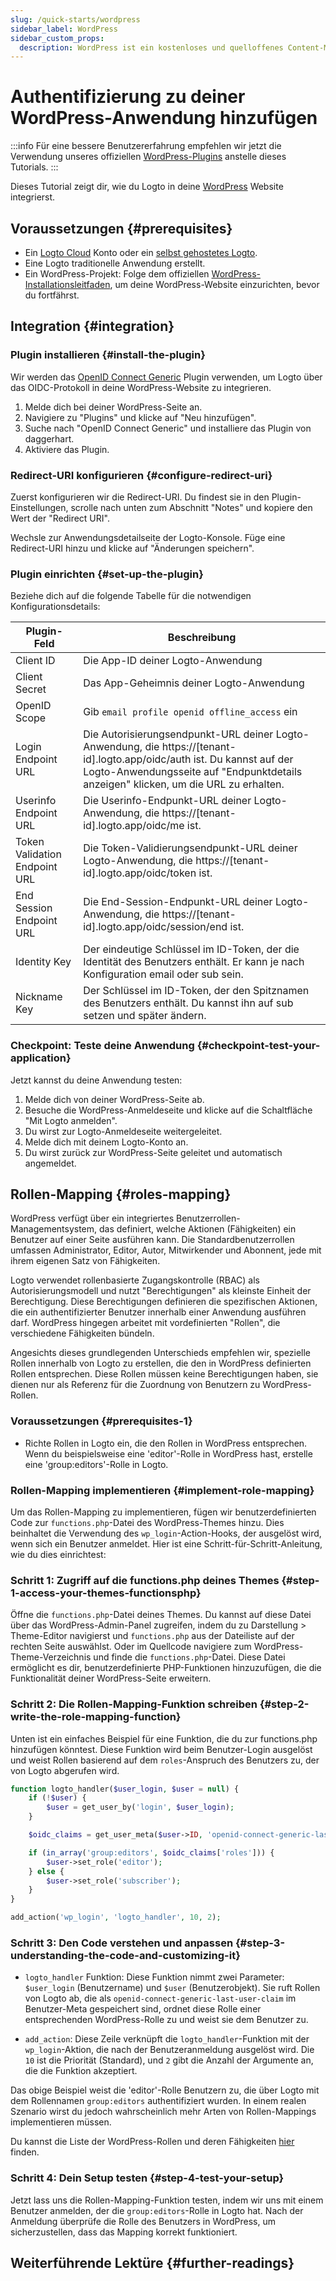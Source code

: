 ```yaml
---
slug: /quick-starts/wordpress
sidebar_label: WordPress
sidebar_custom_props:
  description: WordPress ist ein kostenloses und quelloffenes Content-Management-System.
---
```



# Authentifizierung zu deiner WordPress-Anwendung hinzufügen

:::info
Für eine bessere Benutzererfahrung empfehlen wir jetzt die Verwendung unseres offiziellen [WordPress-Plugins](../wordpress-plugin/README.mdx) anstelle dieses Tutorials.
:::

Dieses Tutorial zeigt dir, wie du Logto in deine [WordPress](https://wordpress.org) Website integrierst.

## Voraussetzungen \{#prerequisites}

- Ein [Logto Cloud](https://cloud.logto.io) Konto oder ein [selbst gehostetes Logto](/introduction/set-up-logto-oss).
- Eine Logto traditionelle Anwendung erstellt.
- Ein WordPress-Projekt: Folge dem offiziellen [WordPress-Installationsleitfaden](https://wordpress.org/support/article/how-to-install-wordpress/), um deine WordPress-Website einzurichten, bevor du fortfährst.

## Integration \{#integration}

### Plugin installieren \{#install-the-plugin}

Wir werden das [OpenID Connect Generic](https://wordpress.org/plugins/generic-openid-connect/) Plugin verwenden, um Logto über das OIDC-Protokoll in deine WordPress-Website zu integrieren.

1. Melde dich bei deiner WordPress-Seite an.
2. Navigiere zu "Plugins" und klicke auf "Neu hinzufügen".
3. Suche nach "OpenID Connect Generic" und installiere das Plugin von daggerhart.
4. Aktiviere das Plugin.

### Redirect-URI konfigurieren \{#configure-redirect-uri}

Zuerst konfigurieren wir die Redirect-URI. Du findest sie in den Plugin-Einstellungen, scrolle nach unten zum Abschnitt "Notes" und kopiere den Wert der "Redirect URI".

Wechsle zur Anwendungsdetailseite der Logto-Konsole. Füge eine Redirect-URI hinzu und klicke auf "Änderungen speichern".

### Plugin einrichten \{#set-up-the-plugin}

Beziehe dich auf die folgende Tabelle für die notwendigen Konfigurationsdetails:

| Plugin-Feld                   | Beschreibung                                                                                                                                                                                     |
| ----------------------------- | ----------------------------------------------------------------------------------------------------------------------------------------------------------------------------------------------- |
| Client ID                     | Die App-ID deiner Logto-Anwendung                                                                                                                                                               |
| Client Secret                 | Das App-Geheimnis deiner Logto-Anwendung                                                                                                                                                        |
| OpenID Scope                  | Gib `email profile openid offline_access` ein                                                                                                                                                   |
| Login Endpoint URL            | Die Autorisierungsendpunkt-URL deiner Logto-Anwendung, die https://[tenant-id].logto.app/oidc/auth ist. Du kannst auf der Logto-Anwendungsseite auf "Endpunktdetails anzeigen" klicken, um die URL zu erhalten. |
| Userinfo Endpoint URL         | Die Userinfo-Endpunkt-URL deiner Logto-Anwendung, die https://[tenant-id].logto.app/oidc/me ist.                                                                                               |
| Token Validation Endpoint URL | Die Token-Validierungsendpunkt-URL deiner Logto-Anwendung, die https://[tenant-id].logto.app/oidc/token ist.                                                                                   |
| End Session Endpoint URL      | Die End-Session-Endpunkt-URL deiner Logto-Anwendung, die https://[tenant-id].logto.app/oidc/session/end ist.                                                                                   |
| Identity Key                  | Der eindeutige Schlüssel im ID-Token, der die Identität des Benutzers enthält. Er kann je nach Konfiguration email oder sub sein.                                                              |
| Nickname Key                  | Der Schlüssel im ID-Token, der den Spitznamen des Benutzers enthält. Du kannst ihn auf sub setzen und später ändern.                                                                            |

### Checkpoint: Teste deine Anwendung \{#checkpoint-test-your-application}

Jetzt kannst du deine Anwendung testen:

1. Melde dich von deiner WordPress-Seite ab.
2. Besuche die WordPress-Anmeldeseite und klicke auf die Schaltfläche "Mit Logto anmelden".
3. Du wirst zur Logto-Anmeldeseite weitergeleitet.
4. Melde dich mit deinem Logto-Konto an.
5. Du wirst zurück zur WordPress-Seite geleitet und automatisch angemeldet.

## Rollen-Mapping \{#roles-mapping}

WordPress verfügt über ein integriertes Benutzerrollen-Managementsystem, das definiert, welche Aktionen (Fähigkeiten) ein Benutzer auf einer Seite ausführen kann. Die Standardbenutzerrollen umfassen Administrator, Editor, Autor, Mitwirkender und Abonnent, jede mit ihrem eigenen Satz von Fähigkeiten.

Logto verwendet rollenbasierte Zugangskontrolle (RBAC) als Autorisierungsmodell und nutzt "Berechtigungen" als kleinste Einheit der Berechtigung. Diese Berechtigungen definieren die spezifischen Aktionen, die ein authentifizierter Benutzer innerhalb einer Anwendung ausführen darf. WordPress hingegen arbeitet mit vordefinierten "Rollen", die verschiedene Fähigkeiten bündeln.

Angesichts dieses grundlegenden Unterschieds empfehlen wir, spezielle Rollen innerhalb von Logto zu erstellen, die den in WordPress definierten Rollen entsprechen. Diese Rollen müssen keine Berechtigungen haben, sie dienen nur als Referenz für die Zuordnung von Benutzern zu WordPress-Rollen.

### Voraussetzungen \{#prerequisites-1}

- Richte Rollen in Logto ein, die den Rollen in WordPress entsprechen. Wenn du beispielsweise eine 'editor'-Rolle in WordPress hast, erstelle eine 'group:editors'-Rolle in Logto.

### Rollen-Mapping implementieren \{#implement-role-mapping}

Um das Rollen-Mapping zu implementieren, fügen wir benutzerdefinierten Code zur `functions.php`-Datei des WordPress-Themes hinzu. Dies beinhaltet die Verwendung des `wp_login`-Action-Hooks, der ausgelöst wird, wenn sich ein Benutzer anmeldet. Hier ist eine Schritt-für-Schritt-Anleitung, wie du dies einrichtest:

### Schritt 1: Zugriff auf die functions.php deines Themes \{#step-1-access-your-themes-functionsphp}

Öffne die `functions.php`-Datei deines Themes. Du kannst auf diese Datei über das WordPress-Admin-Panel zugreifen, indem du zu Darstellung > Theme-Editor navigierst und `functions.php` aus der Dateiliste auf der rechten Seite auswählst. Oder im Quellcode navigiere zum WordPress-Theme-Verzeichnis und finde die `functions.php`-Datei. Diese Datei ermöglicht es dir, benutzerdefinierte PHP-Funktionen hinzuzufügen, die die Funktionalität deiner WordPress-Seite erweitern.

### Schritt 2: Die Rollen-Mapping-Funktion schreiben \{#step-2-write-the-role-mapping-function}

Unten ist ein einfaches Beispiel für eine Funktion, die du zur functions.php hinzufügen könntest. Diese Funktion wird beim Benutzer-Login ausgelöst und weist Rollen basierend auf dem `roles`-Anspruch des Benutzers zu, der von Logto abgerufen wird.

```php
function logto_handler($user_login, $user = null) {
	if (!$user) {
		$user = get_user_by('login', $user_login);
	}

	$oidc_claims = get_user_meta($user->ID, 'openid-connect-generic-last-user-claim', true);

	if (in_array('group:editors', $oidc_claims['roles'])) {
		$user->set_role('editor');
	} else {
		$user->set_role('subscriber');
	}
}

add_action('wp_login', 'logto_handler', 10, 2);
```

### Schritt 3: Den Code verstehen und anpassen \{#step-3-understanding-the-code-and-customizing-it}

- `logto_handler` Funktion: Diese Funktion nimmt zwei Parameter: `$user_login` (Benutzername) und `$user` (Benutzerobjekt). Sie ruft Rollen von Logto ab, die als `openid-connect-generic-last-user-claim` im Benutzer-Meta gespeichert sind, ordnet diese Rolle einer entsprechenden WordPress-Rolle zu und weist sie dem Benutzer zu.

- `add_action`: Diese Zeile verknüpft die `logto_handler`-Funktion mit der `wp_login`-Aktion, die nach der Benutzeranmeldung ausgelöst wird. Die `10` ist die Priorität (Standard), und `2` gibt die Anzahl der Argumente an, die die Funktion akzeptiert.

Das obige Beispiel weist die 'editor'-Rolle Benutzern zu, die über Logto mit dem Rollennamen `group:editors` authentifiziert wurden. In einem realen Szenario wirst du jedoch wahrscheinlich mehr Arten von Rollen-Mappings implementieren müssen.

Du kannst die Liste der WordPress-Rollen und deren Fähigkeiten [hier](https://wordpress.org/support/article/roles-and-capabilities/) finden.

### Schritt 4: Dein Setup testen \{#step-4-test-your-setup}

Jetzt lass uns die Rollen-Mapping-Funktion testen, indem wir uns mit einem Benutzer anmelden, der die `group:editors`-Rolle in Logto hat. Nach der Anmeldung überprüfe die Rolle des Benutzers in WordPress, um sicherzustellen, dass das Mapping korrekt funktioniert.

## Weiterführende Lektüre \{#further-readings}

<FurtherReadings />